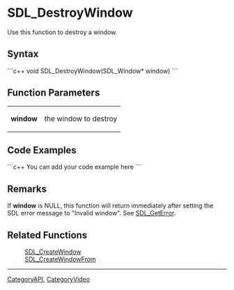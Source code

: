 <!-- pragma section-numbers off -->
<!-- pragma disable-camelcase -->

= SDL_DestroyWindow =
Use this function to destroy a window.


== Syntax ==
```c++
void SDL_DestroyWindow(SDL_Window* window)
```

== Function Parameters ==
{|
|'''window'''
|the window to destroy
|}

== Code Examples ==
```c++
You can add your code example here
```

== Remarks ==
If '''window''' is NULL, this function will return immediately after setting the SDL error message to "Invalid window". See [[SDL_GetError]].

== Related Functions ==
:[[SDL_CreateWindow]]
:[[SDL_CreateWindowFrom]]

----
[[CategoryAPI]], [[CategoryVideo]]
